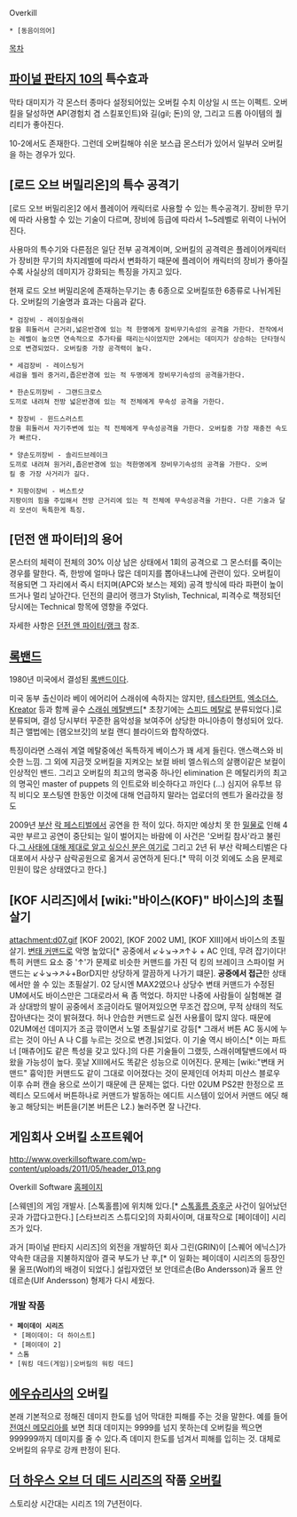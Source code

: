 Overkill

 * [동음이의어]

[[목차]]

== [[파이널 판타지 10]]의 특수효과 ==
막타 대미지가 각 몬스터 종마다 설정되어있는 오버킬 수치 이상일 시 뜨는 이펙트. 오버킬을 달성하면 AP(경험치 겸 스킬포인트)와 길(gil; 돈)의 양, 그리고 드롭 아이템의 퀄리티가 좋아진다.

10-2에서도 존재한다. 그런데 오버킬해야 쉬운 보스급 몬스터가 있어서 일부러 오버킬을 하는 경우가 있다.

== [로드 오브 버밀리온]의 특수 공격기 ==
[로드 오브 버밀리온]2 에서 플레이어 캐릭터로 사용할 수 있는 특수공격기.
장비한 무기에 따라 사용할 수 있는 기술이 다르며, 장비에 등급에 따라서 1~5레벨로 위력이 나뉘어진다.

사용마의 특수기와 다른점은 일단 전부 공격계이며, 오버킬의 공격력은 플레이어캐릭터가 장비한 무기의 차지레벨에 따라서 변화하기 때문에 플레이어 캐릭터의 장비가 좋아질수록 사실상의 데미지가 강화되는 특징을 가지고 있다.

현재 로드 오브 버밀리온에 존재하는무기는 총 6종으로 오버킬또한 6종류로 나뉘게된다.
오버킬의 기술명과 효과는 다음과 같다.

 * 검장비 - 레이징슬래쉬
 칼을 휘둘러서 근거리,넓은반경에 있는 적 한명에게 장비무기속성의 공격을 가한다. 전작에서는 레벨이 높으면 연속적으로 추가타를 때리는식이었지만 2에서는 데미지가 상승하는 단타형식으로 변경되었다. 오버킬중 가장 공격력이 높다.

 * 세검장비 - 레이스팅거
 세검을 찔러 중거리,좁은반경에 있는 적 두명에게 장비무기속성의 공격을가한다. 

 * 한손도끼장비 - 그랜드크로스
 도끼로 내려쳐 전방 넓은반경에 있는 적 전체에게 무속성 공격을 가한다.

 * 창장비 - 윈드스러스트
 창을 휘둘러서 자기주변에 있는 적 전체에게 무속성공격을 가한다. 오버킬중 가장 재충전 속도가 빠르다.

 * 양손도끼장비 - 솔리드브레이크
 도끼로 내려쳐 원거리,좁은반경에 있는 적한명에게 장비무기속성의 공격을 가한다. 오버킬 중 가장 사거리가 길다.

 * 지팡이장비 - 버스트샷
 지팡이의 힘을 주입해서 전방 근거리에 있는 적 전체에 무속성공격을 가한다. 다른 기술과 달리 모션이 독특한게 특징.

== [던전 앤 파이터]의 용어 ==
몬스터의 체력이 전체의 30% 이상 남은 상태에서 1회의 공격으로 그 몬스터를 죽이는 경우를 말한다. 즉, 한방에 얼마나 많은 데미지를 뽑아내느냐에 관련이 있다. 오버킬이 적용되면 그 자리에서 즉시 터지며(APC와 보스는 제외) 공격 방식에 따라 파편이 높이 뜨거나 멀리 날아간다. 던전의 클리어 랭크가 Stylish, Technical, 피격수로 책정되던 당시에는 Technical 항목에 영향을 주었다.

자세한 사항은 [[던전 앤 파이터/랭크]] 참조.

== [[록밴드]] ==
1980년 미국에서 결성된 [[록밴드]]이다.

미국 동부 출신이라 베이 에어리어 스래쉬에 속하지는 않지만, [[테스타먼트]], [[엑소더스]], [[Kreator]] 등과 함께 골수 [[스래쉬 메탈]]밴드[* 초창기에는 [[스피드 메탈]]로 분류되었다.]로 분류되며, 결성 당시부터 꾸준한 음악성을 보여주어 상당한 마니아층이 형성되어 있다. 최근 앨법에는 [램오브갓]의 보컬 랜디 블라이드와 합작하였다.

특징이라면 스래쉬 계열 메탈중에선 독특하게 베이스가 꽤 세게 들린다. 앤스랙스와 비슷한 느낌. 그 외에 지금껏 오버킬을 지켜오는 보컬 바비 엘스워스의 살쾡이같은 보컬이 인상적인 밴드. 그리고 오버킬의 최고의 명곡중 하나인 elimination 은 메탈리카의 최고의 명곡인 master of puppets 의 인트로와 비슷하다고 까인다 (...) 심지어 유투브 뮤직 비디오 포스팅엔 한동안 이것에 대해 언급하지 말라는 업로더의 멘트가 올라갔을 정도

2009년 [[부산]] [[락 페스티벌]]에서 공연을 한 적이 있다. 하지만 예상치 못 한 [[밀물]]로 인해 4곡만 부르고 공연이 중단되는 일이 벌어지는 바람에 이 사건은 '오버킬 참사'라고 불린다.[http://comic.naver.com/webtoon/detail.nhn?titleId=478261&no=8 그 사태에 대해 제대로 알고 싶으신 분은 여기로] 그리고 2년 뒤 부산 락페스티벌은 다대포에서 사상구 삼락공원으로 옮겨서 공연하게 된다.[* 딱히 이것 외에도 소음 문제로 민원이 많은 상태였다고 한다.]

== [KOF 시리즈]에서 [wiki:"바이스(KOF)" 바이스]의 초필살기 ==
attachment:d07.gif
[KOF 2002], [KOF 2002 UM], [KOF XIII]에서 바이스의 초필살기. [[변태 커맨드]]로 악명 높았다[* 공중에서 ↙↓↘→↗↑↓ + AC 인데, 무려 잡기이다! 특히 커맨드 요소 중 '↑'가 문제로 비슷한 커맨드를 가진 덕 킹의 브레이크 스파이럴 커맨드는 ↙↓↘→↗↓+BorD지만 상당하게 깔끔하게 나가기 떄문]. '''공중에서 접근'''한 상태에서만 쓸 수 있는 초필살기. 02 당시엔 MAX2였으나 상당수 변태 커맨드가 수정된 UM에서도 바이스만은 그대로라서 욕 좀 먹었다. 하지만 나중에 사람들이 실험해본 결과 상대방의 발이 공중에서 조금이라도 떨어져있으면 무조건 잡으며, 무적 상태의 적도 잡아낸다는 것이 밝혀졌다. 허나 안습한 커맨드로 실전 사용률이 많지 않다. 때문에 02UM에선 데미지가 조금 깎이면서 노멀 초필살기로 강등[* 그래서 버튼 AC 동시에 누르는 것이 아닌 A 나 C를 누르는 것으로 변경.]되었다. 이 기술 역시 바이스[* 이는 파트너 [매츄어]도 같은 특성을 갖고 있다.]의 다른 기술들이 그랬듯, 스래쉬메탈밴드에서 따왔을 가능성이 높다. 
훗날 XIII에서도 똑같은 성능으로 이어진다. 문제는 [wiki:"변태 커맨드" 흉악]한 커맨드도 같이 그대로 이어졌다는 것이 문제인데 어차피 미샨스 블로우 이후 슈퍼 캔슬 용으로 쓰이기 때문에 큰 문제는 없다. 다만 02UM PS2판 한정으로 프렉티스 모드에서 버튼하나로 커맨드가 발동하는 에디트 시스템이 있어서 커맨드 에딧 해놓고 해당되는 버튼을(기본 버튼은 L2.) 눌러주면 잘 나간다.

== 게임회사 오버킬 소프트웨어 ==
http://www.overkillsoftware.com/wp-content/uploads/2011/05/header_013.png

Overkill Software
[http://www.overkillsoftware.com/ 홈페이지]

[스웨덴]의 게임 개발사. [스톡홀름]에 위치해 있다.[* [[스톡홀름 증후군]] 사건이 일어났던 곳과 가깝다고한다.] [스타브리즈 스튜디오]의 자회사이며, 대표작으로 [페이데이] 시리즈가 있다.

과거 [파이널 판타지 시리즈]의 외전을 개발하던 회사 그린(GRIN)이 [스퀘어 에닉스]가 약속한 대금을 지불하지않아 결국 부도가 난 후,[* 이 일화는 페이데이 시리즈의 등장인물 울프(Wolf)의 배경이 되었다.] 설립자였던 보 안데르손(Bo Andersson)과 울프 안데르손(Ulf Andersson) 형제가 다시 세웠다.
=== 개발 작품 ===
 * '''페이데이 시리즈'''
  * [페이데이: 더 하이스트]
  * [페이데이 2]
 * 스톰
 * [워킹 데드(게임)|오버킬의 워킹 데드]
== [[에우슈리]]사의 오버킬 ==
본래 기본적으로 정해진 데미지 한도를 넘어 막대한 피해를 주는 것을 말한다.
예를 들어 [[전여신 메모리아]]를 보면 최대 데미지는 9999를 넘지 못하는데 오버킬을 찍으면 999999까지 데미지를 줄 수 있다.즉 데미지 한도를 넘겨서 피해를 입히는 것.
대체로 오버킬의 유무로 강캐 판정이 된다.

== [[더 하우스 오브 더 데드 시리즈]]의 작품 [[더 하우스 오브 더 데드 오버킬|오버킬]] ==

스토리상 시간대는 시리즈 1의 7년전이다.

